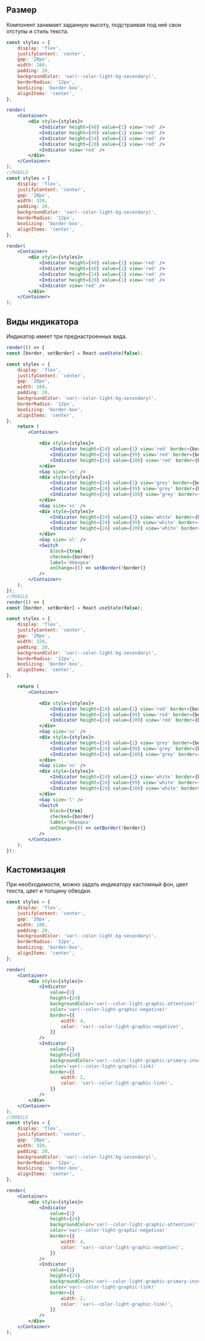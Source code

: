 ## Размер

Компонент занимает заданную высоту, подстраивая под неё свои отступы и стиль текста.

```jsx live
const styles = {
    display: 'flex',
    justifyContent: 'center',
    gap: '20px',
    width: 260,
    padding: 20,
    backgroundColor: 'var(--color-light-bg-secondary)',
    borderRadius: '12px',
    boxSizing: 'border-box',
    alignItems: 'center',
};

render(
    <Container>
        <div style={styles}>
            <Indicator height={48} value={1} view='red' />
            <Indicator height={40} value={1} view='red' />
            <Indicator height={24} value={1} view='red' />
            <Indicator height={20} value={1} view='red' />
            <Indicator view='red' />
        </div>
    </Container>
);
//MOBILE
const styles = {
    display: 'flex',
    justifyContent: 'center',
    gap: '20px',
    width: 320,
    padding: 20,
    backgroundColor: 'var(--color-light-bg-secondary)',
    borderRadius: '12px',
    boxSizing: 'border-box',
    alignItems: 'center',
};

render(
    <Container>
        <div style={styles}>
            <Indicator height={48} value={1} view='red' />
            <Indicator height={40} value={1} view='red' />
            <Indicator height={24} value={1} view='red' />
            <Indicator height={20} value={1} view='red' />
            <Indicator view='red' />
        </div>
    </Container>
);
```

## Виды индикатора

Индикатор имеет три преднастроенных вида.

```jsx live
render(() => {
const [border, setBorder] = React.useState(false);

const styles = {
    display: 'flex',
    justifyContent: 'center',
    gap: '20px',
    width: 169,
    padding: 20,
    backgroundColor: 'var(--color-light-bg-secondary)',
    borderRadius: '12px',
    boxSizing: 'border-box',
    alignItems: 'center',
};
    return (
        <Container>

            <div style={styles}>
                <Indicator height={24} value={1} view='red' border={border} />
                <Indicator height={24} value={99} view='red' border={border} />
                <Indicator height={24} value={100} view='red' border={border} />
            </div>
            <Gap size='xs' />
            <div style={styles}>
                <Indicator height={24} value={1} view='grey' border={border} />
                <Indicator height={24} value={99} view='grey' border={border} />
                <Indicator height={24} value={100} view='grey' border={border} />
            </div>
            <Gap size='xs' />
            <div style={styles}>
                <Indicator height={24} value={1} view='white' border={border} />
                <Indicator height={24} value={99} view='white' border={border} />
                <Indicator height={24} value={100} view='white' border={border} />
            </div>
            <Gap size='xl' />
            <Switch
                block={true}
                checked={border}
                label='Обводка'
                onChange={() => setBorder(!border)}
            />
        </Container>
    );
});
//MOBILE
render(() => {
const [border, setBorder] = React.useState(false);

const styles = {
    display: 'flex',
    justifyContent: 'center',
    gap: '20px',
    width: 320,
    padding: 20,
    backgroundColor: 'var(--color-light-bg-secondary)',
    borderRadius: '12px',
    boxSizing: 'border-box',
    alignItems: 'center',
};

    return (
        <Container>

            <div style={styles}>
                <Indicator height={24} value={1} view='red' border={border} />
                <Indicator height={24} value={99} view='red' border={border} />
                <Indicator height={24} value={100} view='red' border={border} />
            </div>
            <Gap size='xs' />
            <div style={styles}>
                <Indicator height={24} value={1} view='grey' border={border} />
                <Indicator height={24} value={99} view='grey' border={border} />
                <Indicator height={24} value={100} view='grey' border={border} />
            </div>
            <Gap size='xs' />
            <div style={styles}>
                <Indicator height={24} value={1} view='white' border={border} />
                <Indicator height={24} value={99} view='white' border={border} />
                <Indicator height={24} value={100} view='white' border={border} />
            </div>
            <Gap size='l' />
            <Switch
                block={true}
                checked={border}
                label='Обводка'
                onChange={() => setBorder(!border)}
            />
        </Container>
    );
});
```

## Кастомизация

При необходимости, можно задать индикатору кастомный фон, цвет текста, цвет и толщину обводки.

```jsx live
const styles = {
    display: 'flex',
    justifyContent: 'center',
    gap: '20px',
    width: 108,
    padding: 20,
    backgroundColor: 'var(--color-light-bg-secondary)',
    borderRadius: '12px',
    boxSizing: 'border-box',
    alignItems: 'center',
};

render(
    <Container>
        <div style={styles}>
            <Indicator
                value={1}
                height={24}
                backgroundColor='var(--color-light-graphic-attention)'
                color='var(--color-light-graphic-negative)'
                border={{
                    width: 4,
                    color: 'var(--color-light-graphic-negative)',
                }}
            />
            <Indicator
                value={1}
                height={24}
                backgroundColor='var(--color-light-graphic-primary-inverted)'
                color='var(--color-light-graphic-link)'
                border={{
                    width: 2,
                    color: 'var(--color-light-graphic-link)',
                }}
            />
        </div>
    </Container>
);
//MOBILE
const styles = {
    display: 'flex',
    justifyContent: 'center',
    gap: '20px',
    width: 320,
    padding: 20,
    backgroundColor: 'var(--color-light-bg-secondary)',
    borderRadius: '12px',
    boxSizing: 'border-box',
    alignItems: 'center',
};

render(
    <Container>
        <div style={styles}>
            <Indicator
                value={1}
                height={24}
                backgroundColor='var(--color-light-graphic-attention)'
                color='var(--color-light-graphic-negative)'
                border={{
                    width: 4,
                    color: 'var(--color-light-graphic-negative)',
                }}
            />
            <Indicator
                value={1}
                height={24}
                backgroundColor='var(--color-light-graphic-primary-inverted)'
                color='var(--color-light-graphic-link)'
                border={{
                    width: 2,
                    color: 'var(--color-light-graphic-link)',
                }}
            />
        </div>
    </Container>
);
```
